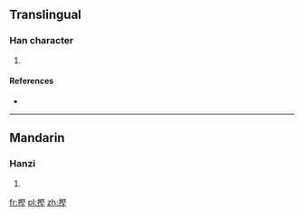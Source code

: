 ==Translingual==

===Han character===
{{Han char|rn=64|rad=手|as=11|sn=14|four=|canj=手尸水土 (QSEG)}}

# {{defn|Han|sort=手11}}

====References====
* {{Han ref|kx=0452.110|dkj=12650|dj=0802.150|hdz=31943.050|uh=647C|ud=25724}}

----

==Mandarin==

===Hanzi===
{{cmn-hanzi|pin=[[biāo]] ([[biao1]]), [[biào]] ([[biao4]]), [[kēng]] ([[keng1]])|wg=piao<sup>1</sup>, piao<sup>4</sup>, k'eng<sup>1</sup>}}

# {{defn|Mandarin|sort=手11}}

[[fr:摼]]
[[pl:摼]]
[[zh:摼]]